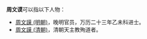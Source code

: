 '''周文谟'''可以指以下人物：
* [[周文謨_(明朝)|周文謨 (明朝)]]，晚明官员，万历二十三年乙未科进士。
* [[周文謨_(清朝)|周文謨 (清朝)]]，清朝天主教殉道者。

{{disambig|cat=三字周姓人名消歧义|wen}}